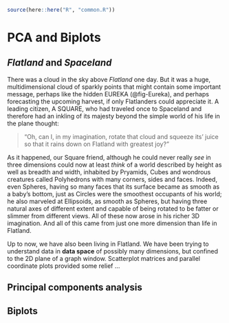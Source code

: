 ```r
source(here::here("R", "common.R"))
```

# PCA and Biplots {#sec-pca-biplot}

## _Flatland_ and _Spaceland_ {#sec-spaceland}

There was a cloud in the sky above _Flatland_ one day. But it was a huge, multidimensional cloud of sparkly points that might contain some important message, perhaps like the hidden EUREKA (@fig-Eureka), and perhaps forecasting the upcoming harvest,
if only Flatlanders could appreciate it. A leading citizen, A SQUARE, who had traveled once to 
Spaceland and therefore had an inkling of its majesty beyond the simple world of his life in the plane
thought:

> "Oh, can I, in my imagination, rotate that cloud and squeeze its' juice so that it rains down on Flatland with greatest joy?"

As it happened, our Square friend, although he could never really _see_ in three dimensions could now 
at least _think_ of a world described by height as well as breadth and width, inhabited by
Pryamids, Cubes and wondrous creatures called Polyhedrons with many corners, sides and faces. Indeed, even Spheres,
having so many faces that its surface became as smooth as a baby's bottom, just as Circles were the smoothest occupants of his world;
he also marveled at Ellipsoids, as smooth as Spheres, but having three natural axes of different extent
and capable of being rotated to be fatter or slimmer from different views.
All of these now arose in his richer 3D imagination. 
And all of this came from just one more dimension than life in Flatland.

Up to now, we have also been living in Flatland. We have been trying to understand data in
**data space** of possibly many dimensions, but confined to the 2D plane of a graph window.
Scatterplot matrices and parallel coordinate plots provided some relief ...

## Principal components analysis {#sec-pca}

## Biplots {#sec-biplot}

